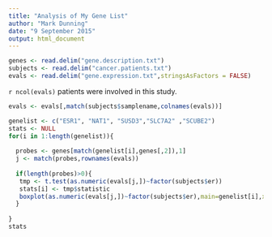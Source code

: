 ```yaml
---
title: "Analysis of My Gene List"
author: "Mark Dunning"
date: "9 September 2015"
output: html_document
---
```




```r
genes <- read.delim("gene.description.txt")
subjects <- read.delim("cancer.patients.txt")
evals <- read.delim("gene.expression.txt",stringsAsFactors = FALSE)
```

`r ncol(evals)` patients were involved in this study.

```r
evals <- evals[,match(subjects$samplename,colnames(evals))]
```

```r
genelist <- c("ESR1", "NAT1", "SUSD3","SLC7A2" ,"SCUBE2")
stats <- NULL
for(i in 1:length(genelist)){
  
  probes <- genes[match(genelist[i],genes[,2]),1]
  j <- match(probes,rownames(evals))
  
  if(length(probes)>0){
   tmp <- t.test(as.numeric(evals[j,])~factor(subjects$er))
   stats[i] <- tmp$statistic
   boxplot(as.numeric(evals[j,])~factor(subjects$er),main=genelist[i],xlab="ER Status")
  }
  
}
stats
```
